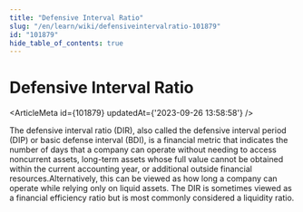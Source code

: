 ```yaml
---
title: "Defensive Interval Ratio"
slug: "/en/learn/wiki/defensiveintervalratio-101879"
id: "101879"
hide_table_of_contents: true
---
```



# Defensive Interval Ratio

<ArticleMeta id={101879} updatedAt={'2023-09-26 13:58:58'} />
<div className='border-solid border-b border-t-0 my-4 border-[var(--ifm-color-gray-300)]' />

The defensive interval ratio (DIR), also called the defensive interval period (DIP) or basic defense interval (BDI), is a financial metric that indicates the number of days that a company can operate without needing to access noncurrent assets, long-term assets whose full value cannot be obtained within the current accounting year, or additional outside financial resources.Alternatively, this can be viewed as how long a company can operate while relying only on liquid assets. The DIR is sometimes viewed as a financial efficiency ratio but is most commonly considered a liquidity ratio.
